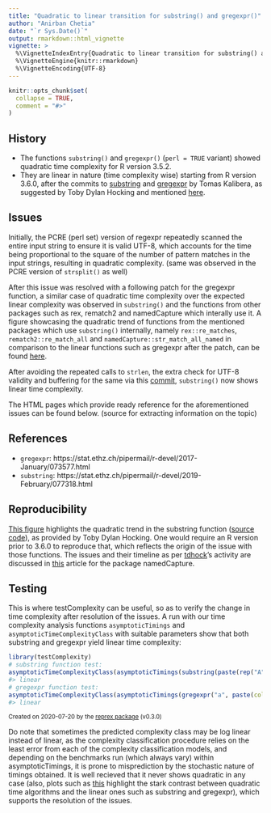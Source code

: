 ```yaml
---
title: "Quadratic to linear transition for substring() and gregexpr()"
author: "Anirban Chetia"
date: "`r Sys.Date()`"
output: rmarkdown::html_vignette
vignette: >
  %\VignetteIndexEntry{Quadratic to linear transition for substring() and gregexpr()}
  %\VignetteEngine{knitr::rmarkdown}
  %\VignetteEncoding{UTF-8}
---
```


```r
knitr::opts_chunk$set(
  collapse = TRUE,
  comment = "#>"
)
```

## History
- The functions `substring()` and `gregexpr()` (`perl = TRUE` variant) showed quadratic time complexity for R version 3.5.2.
- They are linear in nature (time complexity wise) starting from R version 3.6.0, after the commits to [substring](https://github.com/wch/r-source/commit/4931902af83938a21f4d3f8fa0fce81ad062f2c1) and [gregexpr](https://github.com/wch/r-source/commit/98d247645ba95270bd14790284500a699caebf52) by Tomas Kalibera, as suggested by Toby Dylan Hocking and mentioned [here](https://github.com/tdhock/namedCapture-article#6-mar-2019).

## Issues
Initially, the PCRE (perl set) version of regexpr repeatedly scanned the entire input string to ensure it is valid UTF-8, which accounts for the time being proportional to the square of the number of pattern matches in the input strings, resulting in quadratic complexity. (same was observed in the PCRE version of `strsplit()` as well)

After this issue was resolved with a following patch for the gregexpr function, a similar case of quadratic time complexity over the expected linear complexity was observed in `substring()` and the functions from other packages such as rex, rematch2 and namedCapture which interally use it. A figure showcasing the quadratic trend of functions from the mentioned packages which use `substring()` internally, namely `rex::re_matches`, `rematch2::re_match_all` and `namedCapture::str_match_all_named` in comparison to the linear functions such as gregexpr after the patch, can be found [here](https://github.com/tdhock/namedCapture-article/blob/master/figure-trackDb-pkgs.png).

After avoiding the repeated calls to `strlen`, the extra check for UTF-8 validity and buffering for the same via this [commit](https://github.com/wch/r-source/commit/4931902af83938a21f4d3f8fa0fce81ad062f2c1), `substring()` now shows linear time complexity. 

The HTML pages which provide ready reference for the aforementioned issues can be found below. (source for extracting information on the topic)

## References
- `gregexpr`: https://stat.ethz.ch/pipermail/r-devel/2017-January/073577.html 
- `substring`: https://stat.ethz.ch/pipermail/r-devel/2019-February/077318.html 

## Reproducibility
[This figure](https://github.com/tdhock/namedCapture-article/blob/master/figure-substring-bug.png) highlights the quadratic trend in the substring function ([source code](https://github.com/tdhock/namedCapture-article/blob/master/figure-substring-bug.R)), as provided by Toby Dylan Hocking.
One would require an R version prior to 3.6.0 to reproduce that, which reflects the origin of the issue with those functions. The issues and their timeline as per [tdhock](https://github.com/tdhock)'s activity are discussed in [this](https://github.com/tdhock/namedCapture-article) article for the package namedCapture.

## Testing
This is where testComplexity can be useful, so as to verify the change in time complexity after resolution of the issues. A run with our time complexity analysis functions `asymptoticTimings` and `asymptoticTimeComplexityClass` with suitable parameters show that both substring and gregexpr yield linear time complexity:
```r
library(testComplexity)
# substring function test:
asymptoticTimeComplexityClass(asymptoticTimings(substring(paste(rep("A", data.sizes), collapse = ""), 1:data.sizes, 1:data.sizes), data.sizes = 10^seq(1, 5, by = 0.5), max.seconds = 1))
#> linear
# gregexpr function test:
asymptoticTimeComplexityClass(asymptoticTimings(gregexpr("a", paste(collapse = "", rep("ab", data.sizes)), perl = TRUE), data.sizes = 10^seq(1, 5, by = 0.5), max.seconds = 1))
#> linear
```

<sup>Created on 2020-07-20 by the [reprex package](https://reprex.tidyverse.org) (v0.3.0)</sup>

Do note that sometimes the predicted complexity class may be log linear instead of linear, as the complexity classification procedure relies on the least error from each of the complexity classification models, and depending on the benchmarks run (which always vary) within asymptoticTimings, it is prone to misprediction by the stochastic nature of timings obtained. It is well recieved that it never shows quadratic in any case (also, plots such as [this](https://github.com/Anirban166/testComplexity/issues/15#issuecomment-647085864) highlight the stark contrast between quadratic time algorithms and the linear ones such as substring and gregexpr), which supports the resolution of the issues. 

